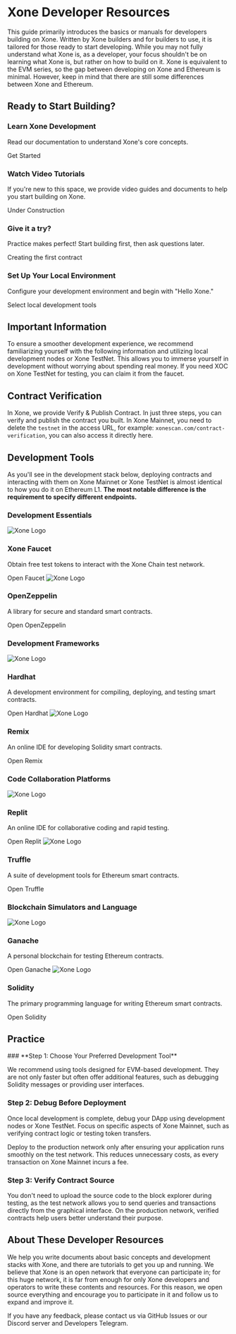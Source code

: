 
# Xone Developer Resources

This guide primarily introduces the basics or manuals for developers building on Xone. Written by Xone builders and for builders to use, it is tailored for those ready to start developing. While you may not fully understand <Link className='text-primaryHue' isExternal showAnchorIcon href="/study/xone">what Xone is</Link>, as a developer, your focus shouldn't be on learning what Xone is, but rather on how to build on it. Xone is equivalent to the <Link className='text-primaryHue' isExternal showAnchorIcon href="https://ethereum.org/en/developers/docs/evm/">EVM series</Link>, so the gap between developing on Xone and Ethereum is minimal. However, keep in mind that there are still some differences between Xone and Ethereum.

## Ready to Start Building?

<div class="mt-2 grid grid-cols-2 sm:grid-cols-4 lg:grid-cols-3 gap-2">
  <Card className="flex-shrink-0 max-w-full flex-col">
    <CardHeader className="flex top-6 gap-2">
      <div className="i-material-symbols-school-outline bg-red-600 w-8 h-8" role="img" aria-hidden="true" />
    </CardHeader>
    <CardBody className="px-3 pt-0 pb-3 text-small">
    <h3 className="font-bold text-large pb-2">Learn Xone Development</h3>
    <p>Read our documentation to understand Xone's core concepts.</p>
    </CardBody>
    <CardFooter>
      <Link
        isExternal
        showAnchorIcon
        href="/developers/architecture/account"
        className='text-primaryHue'
      >
        Get Started
      </Link>
    </CardFooter>
  </Card>
  <Card className="flex-shrink-0 max-w-full flex-col">
    <CardHeader className="flex top-6 gap-2">
      <div className="i-icon-park-outline-youtobe bg-red-600 w-8 h-8" role="img" aria-hidden="true" />
    </CardHeader>
    <CardBody className="px-3 pt-0 pb-3 text-small">
    <h3 className="font-bold text-large pb-2">Watch Video Tutorials</h3>
    <p> If you're new to this space, we provide video guides and documents to help you start building on Xone.</p>
    </CardBody>
    <CardFooter>
      <Link
        isDisabled
        showAnchorIcon
        href="#"
        className='text-primaryHue'
      >
        Under Construction
      </Link>
    </CardFooter>
  </Card>
  <Card className="flex-shrink-0 max-w-full flex-col">
    <CardHeader className="flex top-6 gap-2">
      <div className="i-material-symbols-laptop-mac-outline bg-red-600 w-8 h-8" role="img" aria-hidden="true" />
    </CardHeader>
    <CardBody className="px-3 pt-0 pb-3 text-small">
    <h3 className="font-bold text-large pb-2">Give it a try?</h3>
    <p>Practice makes perfect! Start building first, then ask questions later.</p>
    </CardBody>
    <CardFooter>
      <Link
        isExternal
        showAnchorIcon
        href="/developers/standard/erc20"
        className='text-primaryHue'
      >
        Creating the first contract
      </Link>
    </CardFooter>
  </Card>
  <Card className="flex-shrink-0 max-w-full flex-col">
    <CardHeader className="flex top-6 gap-2">
      <div className="i-tabler-settings-code bg-red-600 w-8 h-8" role="img" aria-hidden="true" />
    </CardHeader>
    <CardBody className="px-3 pt-0 pb-3 text-small">
    <h3 className="font-bold text-large pb-2">Set Up Your Local Environment</h3>
    <p>Configure your development environment and begin with "Hello Xone."</p>
    </CardBody>
    <CardFooter>
      <Link
        isExternal
        showAnchorIcon
        href="/developers/tools"
        className='text-primaryHue'
      >
        Select local development tools
      </Link>
    </CardFooter>
  </Card>
</div>

## Important Information

To ensure a smoother development experience, we recommend familiarizing yourself with the following information and utilizing local development nodes or <Link className='text-primaryHue' isExternal showAnchorIcon href="https://testnet.xonescan.com/">Xone TestNet</Link>. This allows you to immerse yourself in development without worrying about spending real money. If you need XOC on Xone TestNet for testing, <Link className='text-primaryHue' isExternal showAnchorIcon href="https://faucet.xone.org/">you can claim it from the faucet</Link>.

<NetworkTable />

## Contract Verification

In Xone, we provide <Link className='text-primaryHue' isExternal showAnchorIcon href="https://testnet.xonescan.com/contract-verification">Verify & Publish Contract</Link>. In just three steps, you can verify and publish the contract you built. In Xone Mainnet, you need to delete the <Code color="danger">testnet</Code> in the access URL, for example: <Code color="success">xonescan.com/contract-verification</Code>, <Link className='text-primaryHue' isExternal showAnchorIcon href="https://xonescan.com/contract-verification">you can also access it directly here</Link>.

## Development Tools

As you'll see in the development stack below, deploying contracts and interacting with them on Xone Mainnet or Xone TestNet is almost identical to how you do it on Ethereum L1. **The most notable difference is the requirement to specify different endpoints.**

### Development Essentials
<div class="columns-2 mt-2">
  <Card className="flex-shrink-0 max-w-full flex-col">
    <CardHeader className="flex top-6 gap-2">
      <Image className="w-8 h-8" src="/favicon.png" alt="Xone Logo"layout="responsive" />
    </CardHeader>
    <CardBody className="px-3 pt-0 pb-3 text-small">
    <h3 className="font-bold text-large pb-2">Xone Faucet</h3>
    <p>Obtain free test tokens to interact with the Xone Chain test network.</p>
    </CardBody>
    <CardFooter>
      <Link
        isExternal
        showAnchorIcon
        href="https://faucet.xone.org/"
        className='text-primaryHue'
      >
        Open Faucet
      </Link>
    </CardFooter>
  </Card>
  <Card className="flex-shrink-0 max-w-full flex-col">
    <CardHeader className="flex top-6 gap-2">
      <Image className="w-8 h-8" src="https://www.openzeppelin.com/hubfs/openzeppelin-favicon-1.png" alt="Xone Logo"layout="responsive" />
    </CardHeader>
    <CardBody className="px-3 pt-0 pb-3 text-small">
    <h3 className="font-bold text-large pb-2">OpenZeppelin</h3>
    <p>A library for secure and standard smart contracts.</p>
    </CardBody>
    <CardFooter>
      <Link
        isExternal
        showAnchorIcon
        href="https://www.openzeppelin.com/"
        className='text-primaryHue'
      >
        Open OpenZeppelin
      </Link>
    </CardFooter>
  </Card>
</div>

### Development Frameworks
<div class="columns-2 mt-2">
  <Card className="flex-shrink-0 max-w-full flex-col">
    <CardHeader className="flex top-6 gap-2">
      <Image className="w-8 h-8" src="https://hardhat.org/favicon.ico" alt="Xone Logo"layout="responsive" />
    </CardHeader>
    <CardBody className="px-3 pt-0 pb-3 text-small">
    <h3 className="font-bold text-large pb-2">Hardhat</h3>
    <p>A development environment for compiling, deploying, and testing smart contracts.</p>
    </CardBody>
    <CardFooter>
      <Link
        isExternal
        showAnchorIcon
        href="https://hardhat.org/"
        className='text-primaryHue'
      >
        Open Hardhat
      </Link>
    </CardFooter>
  </Card>
  <Card className="flex-shrink-0 max-w-full flex-col">
    <CardHeader className="flex top-6 gap-2">
      <Image className="w-8 h-8" src="https://remix.ethereum.org/assets/img/remix-logo-blue.png" alt="Xone Logo"layout="responsive" />
    </CardHeader>
    <CardBody className="px-3 pt-0 pb-3 text-small">
    <h3 className="font-bold text-large pb-2">Remix</h3>
    <p>An online IDE for developing Solidity smart contracts.</p>
    </CardBody>
    <CardFooter>
      <Link
        isExternal
        showAnchorIcon
        href="https://remix.ethereum.org/"
        className='text-primaryHue'
      >
        Open Remix
      </Link>
    </CardFooter>
  </Card>
</div>


### Code Collaboration Platforms
<div class="columns-2 mt-2">
  <Card className="flex-shrink-0 max-w-full flex-col">
    <CardHeader className="flex top-6 gap-2">
      <Image className="w-8 h-8" src="https://cdn.replit.com/dotcom/favicon-196.png" alt="Xone Logo"layout="responsive" />
    </CardHeader>
    <CardBody className="px-3 pt-0 pb-3 text-small">
    <h3 className="font-bold text-large pb-2">Replit</h3>
    <p>An online IDE for collaborative coding and rapid testing.</p>
    </CardBody>
    <CardFooter>
      <Link
        isExternal
        showAnchorIcon
        href="https://replit.com/"
        className='text-primaryHue'
      >
        Open Replit
      </Link>
    </CardFooter>
  </Card>
  <Card className="flex-shrink-0 max-w-full flex-col">
    <CardHeader className="flex top-6 gap-2">
      <Image className="w-8 h-8" src="https://trufflesuite.com/assets/favicon-32x32.png" alt="Xone Logo"layout="responsive" />
    </CardHeader>
    <CardBody className="px-3 pt-0 pb-3 text-small">
    <h3 className="font-bold text-large pb-2">Truffle</h3>
    <p>A suite of development tools for Ethereum smart contracts.</p>
    </CardBody>
    <CardFooter>
      <Link
        isExternal
        showAnchorIcon
        href="https://trufflesuite.com/"
        className='text-primaryHue'
      >
        Open Truffle
      </Link>
    </CardFooter>
  </Card>
</div>

### Blockchain Simulators and Language
<div class="columns-2 mt-2">
  <Card className="flex-shrink-0 max-w-full flex-col">
    <CardHeader className="flex top-6 gap-2">
      <Image className="w-8 h-8" src="https://trufflesuite.com/assets/favicon-32x32.png" alt="Xone Logo"layout="responsive" />
    </CardHeader>
    <CardBody className="px-3 pt-0 pb-3 text-small">
    <h3 className="font-bold text-large pb-2">Ganache</h3>
    <p>A personal blockchain for testing Ethereum contracts.</p>
    </CardBody>
    <CardFooter>
      <Link
        isExternal
        showAnchorIcon
        href="https://trufflesuite.com/ganache"
        className='text-primaryHue'
      >
        Open Ganache
      </Link>
    </CardFooter>
  </Card>
  <Card className="flex-shrink-0 max-w-full flex-col">
    <CardHeader className="flex top-6 gap-2">
      <Image className="w-8 h-8" src="https://soliditylang.org/assets/favicon.ico" alt="Xone Logo"layout="responsive" />
    </CardHeader>
    <CardBody className="px-3 pt-0 pb-3 text-small">
    <h3 className="font-bold text-large pb-2">Solidity</h3>
    <p>The primary programming language for writing Ethereum smart contracts.</p>
    </CardBody>
    <CardFooter>
      <Link
        isExternal
        showAnchorIcon
        href="https://soliditylang.org/"
        className='text-primaryHue'
      >
        Open Solidity
      </Link>
    </CardFooter>
  </Card>
</div>


## Practice
<Steps>
### **Step 1: Choose Your Preferred Development Tool**

We recommend using tools designed for EVM-based development. They are not only faster but often offer additional features, such as <Link className='text-primaryHue' isExternal showAnchorIcon href="https://hardhat.org/tutorial/debugging-with-hardhat-network.html">debugging Solidity messages</Link> or <Link className='text-primaryHue' isExternal showAnchorIcon href="https://trufflesuite.com/ganache/">providing user interfaces</Link>.

### **Step 2: Debug Before Deployment**

Once local development is complete, debug your DApp using development nodes or Xone TestNet. Focus on specific aspects of Xone Mainnet, such as verifying contract logic or testing token transfers.  

Deploy to the production network only after ensuring your application runs smoothly on the test network. This reduces unnecessary costs, as every transaction on Xone Mainnet incurs a fee.  

### **Step 3: Verify Contract Source**

You don't need to upload the source code to the <Link className='text-primaryHue' isExternal showAnchorIcon href="/developers/explorers">block explorer</Link> during testing, as the test network allows you to send queries and transactions directly from the graphical interface. On the production network, verified contracts help users better understand their purpose.  
</Steps>
## About These Developer Resources

We help you write documents about basic concepts and development stacks with Xone, and there are tutorials to get you up and running. We believe that Xone is an open network that everyone can participate in; for this huge network, it is far from enough for only Xone developers and operators to write these contents and resources. For this reason, we open source everything and encourage you to participate in it and follow us to expand and improve it.

If you have any feedback, please contact us via <Link className='text-primaryHue' isExternal showAnchorIcon href="https://github.com/hello-xone/official_docs/issues/new/choose">GitHub Issues</Link> or our <Link className='text-primaryHue' isExternal showAnchorIcon href="https://discord.gg/SzTaqpns">Discord server</Link> and <Link className='text-primaryHue' isExternal showAnchorIcon href="https://t.me/Xone_Developers">Developers Telegram</Link>.
